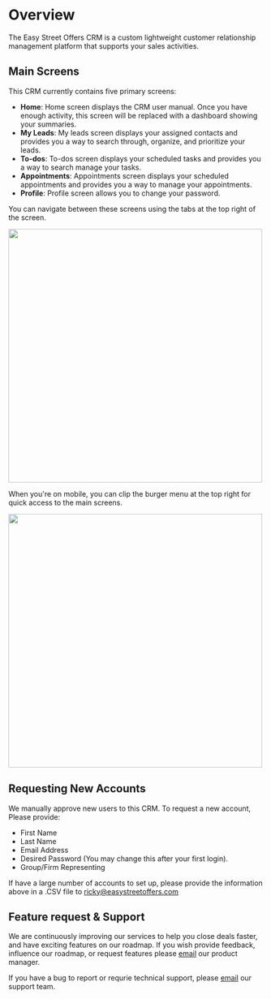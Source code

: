 # Overview

The Easy Street Offers CRM is a custom lightweight customer relationship management platform that supports your sales activities.

## Main Screens

This CRM currently contains five primary screens:

- **Home**: Home screen displays the CRM user manual. Once you have enough activity, this screen will be replaced with a dashboard showing your summaries.
- **My Leads**: My leads screen displays your assigned contacts and provides you a way to search through, organize, and prioritize your leads.
- **To-dos**: To-dos screen displays your scheduled tasks and provides you a way to search manage your tasks.
- **Appointments**: Appointments screen displays your scheduled appointments and provides you a way to manage your appointments.
- **Profile**: Profile screen allows you to change your password.

You can navigate between these screens using the tabs at the top right of the screen.

<img src="ESO-tabs.png" width="500" />

When you're on mobile, you can clip the burger menu at the top right for quick access to the main screens.

<img src="ESO-tabs-mobile.png" width="500" />

## Requesting New Accounts

We manually approve new users to this CRM. To request a new account, Please provide:

- First Name
- Last Name
- Email Address
- Desired Password (You may change this after your first login).
- Group/Firm Representing

If have a large number of accounts to set up, please provide the information above in a .CSV file to [ricky@easystreetoffers.com](mailto:ricky@easystreetoffers.com)

## Feature request & Support

We are continuously improving our services to help you close deals faster, and have exciting features on our roadmap. If you wish provide feedback, influence our roadmap, or request features please [email](mailto:ricky@easystreetoffers.com) our product manager.

If you have a bug to report or requrie technical support, please [email](mailto:support@esovrei.atlassian.net) our support team.
